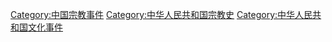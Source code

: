 [[Category:中国宗教事件|Category:中国宗教事件]]
[[Category:中华人民共和国宗教史|Category:中华人民共和国宗教史]]
[[Category:中华人民共和国文化事件|Category:中华人民共和国文化事件]]